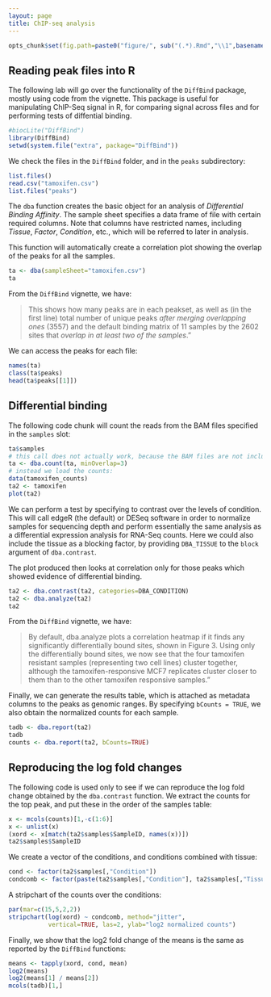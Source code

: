 ```yaml
---
layout: page
title: ChIP-seq analysis
---
```


```r
opts_chunk$set(fig.path=paste0("figure/", sub("(.*).Rmd","\\1",basename(knitr:::knit_concord$get('infile'))), "-"))
```

## Reading peak files into R

The following lab will go over the functionality of the `DiffBind` package, mostly using code from the vignette. This package is useful for manipulating ChIP-Seq signal in R, for comparing signal across files and for performing tests of diffential binding.

```r
#biocLite("DiffBind")
library(DiffBind)
setwd(system.file("extra", package="DiffBind"))
```

We check the files in the `DiffBind` folder, and in the `peaks` subdirectory:

```r
list.files()
read.csv("tamoxifen.csv")
list.files("peaks")
```

The `dba` function creates the basic object for an analysis of *Differential Binding Affinity*. The sample sheet specifies a data frame of file with certain required columns. Note that columns have restricted names, including *Tissue*, *Factor*, *Condition*, etc., which will be referred to later in analysis.

This function will automatically create a correlation plot showing the overlap of the peaks for all the samples.

```r
ta <- dba(sampleSheet="tamoxifen.csv")
ta
```

From the `DiffBind` vignette, we have:

> This shows how many peaks are in each peakset, as well as (in the first line) 
> total number of unique peaks *after merging overlapping ones* (3557) and the 
> default binding matrix of 11 samples by the 2602 sites that *overlap in at 
> least two of the samples*."

We can access the peaks for each file:

```r
names(ta)
class(ta$peaks)
head(ta$peaks[[1]])
```

## Differential binding

The following code chunk will count the reads from the BAM files specified in the `samples` slot:


```r
ta$samples
# this call does not actually work, because the BAM files are not included in the package
ta <- dba.count(ta, minOverlap=3)
# instead we load the counts:
data(tamoxifen_counts)
ta2 <- tamoxifen
plot(ta2)
```

We can perform a test by specifying to contrast over the levels of condition. This will call edgeR (the default) or DESeq software in order to normalize samples for sequencing depth and perform essentially the same analysis as a differential expression analysis for RNA-Seq counts. Here we could also include the tissue as a blocking factor, by providing `DBA_TISSUE` to the `block` argument of `dba.contrast`.

The plot produced then looks at correlation only for those peaks which showed evidence of differential binding.

```r
ta2 <- dba.contrast(ta2, categories=DBA_CONDITION)
ta2 <- dba.analyze(ta2)
ta2
```

From the `DiffBind` vignette, we have:

> By default, dba.analyze plots a correlation heatmap if it finds any 
> significantly differentially bound sites, shown in Figure 3. Using only 
> the differentially bound sites, we now see that the four tamoxifen 
> resistant samples (representing two cell lines) cluster together, 
> although the tamoxifen-responsive MCF7 replicates cluster closer to them 
> than to the other tamoxifen responsive samples."

Finally, we can generate the results table, which is attached as metadata columns to the peaks as genomic ranges. By specifying `bCounts = TRUE`, we also obtain the normalized counts for each sample.

```r
tadb <- dba.report(ta2)
tadb
counts <- dba.report(ta2, bCounts=TRUE)
```

## Reproducing the log fold changes

The following code is used only to see if we can reproduce the log fold change obtained by the `dba.contrast` function. We extract the counts for the top peak, and put these in the order of the samples table:

```r
x <- mcols(counts)[1,-c(1:6)]
x <- unlist(x)
(xord <- x[match(ta2$samples$SampleID, names(x))])
ta2$samples$SampleID
```

We create a vector of the conditions, and conditions combined with tissue:

```r
cond <- factor(ta2$samples[,"Condition"])
condcomb <- factor(paste(ta2$samples[,"Condition"], ta2$samples[,"Tissue"]))
```

A stripchart of the counts over the conditions:

```r
par(mar=c(15,5,2,2))
stripchart(log(xord) ~ condcomb, method="jitter", 
           vertical=TRUE, las=2, ylab="log2 normalized counts")
```

Finally, we show that the log2 fold change of the means is the same as reported by the `DiffBind` functions:

```r
means <- tapply(xord, cond, mean)
log2(means)
log2(means[1] / means[2])
mcols(tadb)[1,]
```

